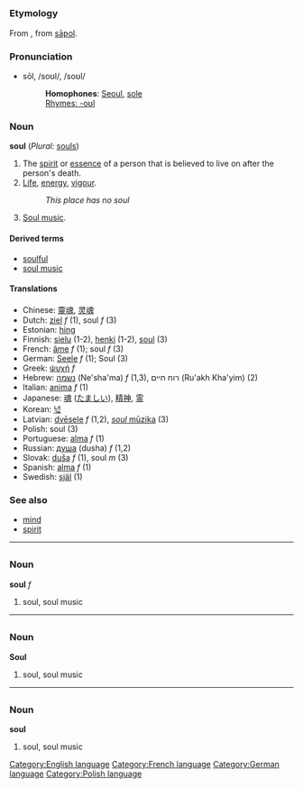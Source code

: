 =={{en}}==
[[Category:English language]]
===Etymology===
From {{enm}}, from {{ang}} [[saƿol|sāƿol]].
===Pronunciation===
*sōl, /soʊl/, /soʊl/
*:'''Homophones''': [[Seoul]], [[sole]]
*:[[Rhymes:English:-oʊl|Rhymes: -oʊl]]

===Noun===
'''soul''' (''Plural:'' [[souls]])

# The [[spirit]] or [[essence]] of a person that is believed to live on after the person's death.
# [[Life]], [[energy]], [[vigour]].
#:''This place has no soul''
# [[Soul music]].

====Derived terms====
*[[soulful]]
*[[soul music]]

====Translations====
*Chinese: [[靈魂]], [[灵魂]]
*Dutch: [[ziel]] ''f'' (1), soul ''f'' (3)
*Estonian: [[hing]]
*Finnish: [[sielu]] (1-2), [[henki]] (1-2), [[soul]] (3)
*French: [[âme]] ''f'' (1); soul ''f'' (3)
*German: [[Seele]] ''f'' (1); Soul (3)
*Greek: [[ψυχή]] ''f''
*Hebrew: [[נשמה]] (Ne'sha'ma) ''f'' (1,3), רוח חיים (Ru'akh Kha'yim) (2)
*Italian: [[anima]] ''f'' (1)
*Japanese: [[魂]] ([[たましい]]), [[精神]], [[霊]]
*Korean: [[넋]]
*Latvian: [[dvēsele]] ''f'' (1,2), [[soul mūzika|''soul'' mūzika]] (3)
*Polish: soul (3)
*Portuguese: [[alma]] ''f'' (1)
*Russian: [[душа]] (dusha) ''f'' (1,2)
*Slovak: [[duša]] ''f'' (1), soul ''m'' (3)
*Spanish: [[alma]] ''f'' (1)
*Swedish: [[själ]] (1)

===See also===
*[[mind]]
*[[spirit]]

----

=={{fr}}==
[[Category:French language]]
===Noun===
'''soul''' ''f''

#soul, soul music

----

=={{de}}==
[[Category:German language]]
===Noun===
'''Soul'''

#soul, soul music

----

=={{pl}}==
[[Category:Polish language]]
===Noun===
'''soul'''

#soul, soul music